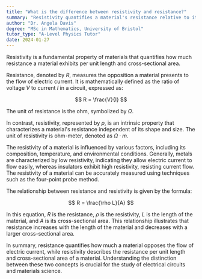 ```yaml
---
title: "What is the difference between resistivity and resistance?"
summary: "Resistivity quantifies a material's resistance relative to its length and cross-sectional area, serving as a key property in understanding electrical conductivity."
author: "Dr. Angela Davis"
degree: "MSc in Mathematics, University of Bristol"
tutor_type: "A-Level Physics Tutor"
date: 2024-01-27
---
```


Resistivity is a fundamental property of materials that quantifies how much resistance a material exhibits per unit length and cross-sectional area.

Resistance, denoted by $R$, measures the opposition a material presents to the flow of electric current. It is mathematically defined as the ratio of voltage $V$ to current $I$ in a circuit, expressed as:

$$
R = \frac{V}{I}
$$

The unit of resistance is the ohm, symbolized by $\Omega$.

In contrast, resistivity, represented by $\rho$, is an intrinsic property that characterizes a material's resistance independent of its shape and size. The unit of resistivity is ohm-meter, denoted as $\Omega \cdot m$.

The resistivity of a material is influenced by various factors, including its composition, temperature, and environmental conditions. Generally, metals are characterized by low resistivity, indicating they allow electric current to flow easily, whereas insulators exhibit high resistivity, resisting current flow. The resistivity of a material can be accurately measured using techniques such as the four-point probe method.

The relationship between resistance and resistivity is given by the formula:

$$
R = \frac{\rho L}{A}
$$

In this equation, $R$ is the resistance, $\rho$ is the resistivity, $L$ is the length of the material, and $A$ is its cross-sectional area. This relationship illustrates that resistance increases with the length of the material and decreases with a larger cross-sectional area.

In summary, resistance quantifies how much a material opposes the flow of electric current, while resistivity describes the resistance per unit length and cross-sectional area of a material. Understanding the distinction between these two concepts is crucial for the study of electrical circuits and materials science.
    